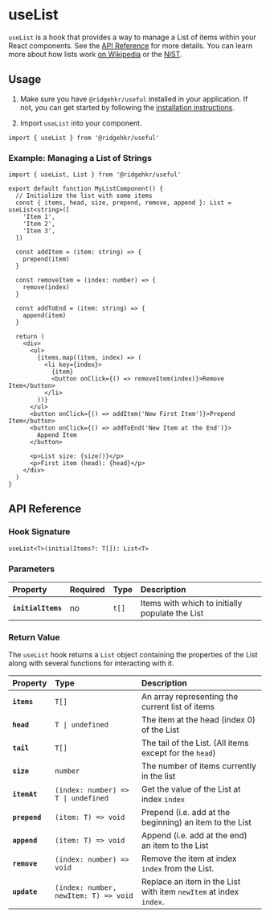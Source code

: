# useList

`useList` is a hook that provides a way to manage a List of items within your React components. See the [API Reference](#api-reference) for more details. You can learn more about how lists work [on Wikipedia](<https://en.wikipedia.org/wiki/List_(abstract_data_type)>) or the [NIST](https://xlinux.nist.gov/dads/HTML/list.html).

## Usage

1. Make sure you have `@ridgehkr/useful` installed in your application. If not, you can get started by following the [installation instructions](/#getting-started).

2. Import `useList` into your component.

```tsx
import { useList } from '@ridgehkr/useful'
```

### Example: Managing a List of Strings

```tsx /useList/ filename="MyListComponent.tsx"
import { useList, List } from '@ridgehkr/useful'

export default function MyListComponent() {
  // Initialize the list with some items
  const { items, head, size, prepend, remove, append }: List = useList<string>([
    'Item 1',
    'Item 2',
    'Item 3',
  ])

  const addItem = (item: string) => {
    prepend(item)
  }

  const removeItem = (index: number) => {
    remove(index)
  }

  const addToEnd = (item: string) => {
    append(item)
  }

  return (
    <div>
      <ul>
        {items.map((item, index) => (
          <li key={index}>
            {item}
            <button onClick={() => removeItem(index)}>Remove Item</button>
          </li>
        ))}
      </ul>
      <button onClick={() => addItem('New First Item')}>Prepend Item</button>
      <button onClick={() => addToEnd('New Item at the End')}>
        Append Item
      </button>

      <p>List size: {size()}</p>
      <p>First item (head): {head}</p>
    </div>
  )
}
```

## API Reference

### Hook Signature

```tsx
useList<T>(initialItems?: T[]): List<T>
```

### Parameters

| Property           | Required | Type  | Description                                     |
| :----------------- | :------- | :---- | :---------------------------------------------- |
| **`initialItems`** | no       | `t[]` | Items with which to initially populate the List |

### Return Value

The `useList` hook returns a `List` object containing the properties of the List along with several functions for interacting with it.

| Property      | Type                                  | Description                                                       |
| :------------ | :------------------------------------ | :---------------------------------------------------------------- |
| **`items`**   | `T[]`                                 | An array representing the current list of items                   |
| **`head`**    | `T \| undefined`                      | The item at the head (index 0) of the List                        |
| **`tail`**    | `T[]`                                 | The tail of the List. (All items except for the `head`)           |
| **`size`**    | `number`                              | The number of items currently in the list                         |
| **`itemAt`**  | `(index: number) => T \| undefined`   | Get the value of the List at index `index`                        |
| **`prepend`** | `(item: T) => void`                   | Prepend (i.e. add at the beginning) an item to the List           |
| **`append`**  | `(item: T) => void`                   | Append (i.e. add at the end) an item to the List                  |
| **`remove`**  | `(index: number) => void`             | Remove the item at index `index` from the List.                   |
| **`update`**  | `(index: number, newItem: T) => void` | Replace an item in the List with item `newItem` at index `index`. |
